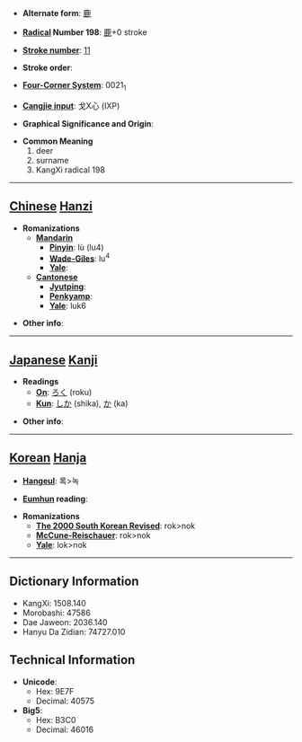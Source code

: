 * '''Alternate form''': [[鹿]]

* '''[[Wiktionary:Chinese radical index| Radical]] Number 198''': [[Wiktionary:Chinese radical index 鹿|鹿]]+0 stroke

* '''[[Wiktionary:Chinese total strokes index|Stroke number]]''': [[Wiktionary:Chinese total strokes index 11|11]]

* '''Stroke order''': 

* '''[[Wiktionary:Chinese four corner index|Four-Corner System]]''': 0021<sub>1</sub>

* '''[[Wiktionary:Chinese Cangjie index|Cangjie input]]''': 戈X心 (IXP)

* '''Graphical Significance and Origin''': 

* '''Common Meaning'''
*#deer
*# surname
*# KangXi radical 198


----

== [[Chinese]] [[Hanzi]] ==

* '''Romanizations'''
** '''[[Mandarin]]'''
*** '''[[Pinyin]]''': lù (lu4)
*** '''[[Wade-Giles]]''': lu<sup>4</sup>
*** '''[[Yale]]''': 
** '''[[Cantonese]]'''
*** '''[[Jyutping]]''':
*** '''[[Penkyamp]]''': 
*** '''[[Yale]]''': luk6

* '''Other info''': 

----

== [[Japanese]] [[Kanji]] ==

* '''Readings'''
** '''[[On]]''': [[ろく]] (roku)
** '''[[Kun]]''': [[しか]] (shika), [[か]] (ka)

* '''Other info''':  

----

== [[Korean]] [[Hanja]] ==

* '''[[Hangeul]]''': 록>녹

* '''[[Eumhun]] reading''': 

* '''Romanizations'''
** '''[[The 2000 South Korean Revised Romanization|The 2000 South Korean Revised]]''': rok>nok
** '''[[McCune-Reischauer]]''': rok>nok
** '''[[Yale]]''': lok>nok

----

== Dictionary Information ==

* KangXi: 1508.140
* Morobashi: 47586
* Dae Jaweon: 2036.140
* Hanyu Da Zidian: 74727.010

== Technical Information ==

* '''Unicode''':
** Hex: 9E7F
** Decimal: 40575
* '''Big5''':
** Hex: B3C0
** Decimal: 46016